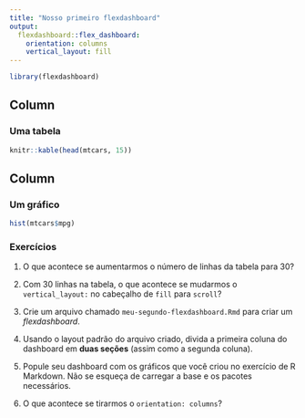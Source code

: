 ---
title: "Nosso primeiro flexdashboard"
output: 
  flexdashboard::flex_dashboard:
    orientation: columns
    vertical_layout: fill
---

```{r setup, include=FALSE}
library(flexdashboard)
```

Column {data-width=650}
-----------------------------------------------------------------------

### Uma tabela

```{r}
knitr::kable(head(mtcars, 15))
```

Column {data-width=350}
-----------------------------------------------------------------------

### Um gráfico

```{r}
hist(mtcars$mpg)
```

### Exercícios

1. O que acontece se aumentarmos o número de linhas da tabela para 30?

2. Com 30 linhas na tabela, o que acontece se mudarmos o `vertical_layout:` no cabeçalho de `fill` para `scroll`?

3. Crie um arquivo chamado `meu-segundo-flexdashboard.Rmd` para criar um *flexdashboard*.

4. Usando o layout padrão do arquivo criado, divida a primeira coluna do dashboard em **duas seções** (assim como a segunda coluna).

5. Popule seu dashboard com os gráficos que você criou no exercício de R Markdown. Não se esqueça de carregar a base e os pacotes necessários.

6. O que acontece se tirarmos o `orientation: columns`?

